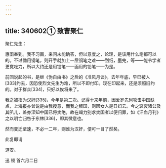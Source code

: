 ```yaml
---
---
---
```

title: 340602① 致曹聚仁
---




聚仁先生：

惠函奉到。我不习画，来问未能确答，但以意度之，论理，是该用什么笔都可以的。不过倘用钢笔，则开手就加上一层钢笔之难——刮纸，墨完，等——能令学者更觉吃力，所以大约还是用铅笔——画用的铅笔——为是。

前回说起的书，是继《伪自由书》之后的《准风月谈》，去年年底，早已被人[333]约去，因恐使烈文先生为难，所以不即付印。现在印起来，还是须照旧约的。对于群众[334]，只好以俟将来了。

我之被指为汉奸[335]，今年是第二次。记得十来年前，因爱罗先珂攻击中国缺点，上海报亦曾说是由我授意，而我之叛国，则因女人是日妇云。今之衮衮诸公及其叭儿，盖亦深知中国已将卖绝，故在竭力别求卖国者以便归罪，如《汗血月刊》之以明亡归咎于东林[336]，即其微意也。

然而变迁至速，不必一二年，则谁为汉奸，便可一目了然矣。

此复即请

道安。

迅 顿 首六月二日